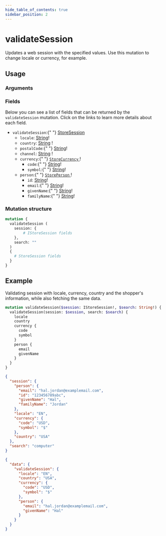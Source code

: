```yaml
---
hide_table_of_contents: true
sidebar_position: 2
---
```



# validateSession

Updates a web session with the specified values. Use this mutation to change locale or currency, for example.

<div className="lg:grid grid-cols-2 gap-20 pt-5">

<div>

## Usage

### Arguments

<PropsComponent
  name="session"
  type="IStoreSession!"
  description="Web session information."
  required="true"
/>

<PropsComponent
  name="search"
  type="String!"
  description="Search term."
  required="true"
/>

### Fields

Below you can see a list of fields that can be returned by the `validateSession` mutation. Click on the links to learn more details about each field.

<ul>
  <li>
    <code>validateSession</code>:{" "}
    <a href="/reference/api/objects#storesession">StoreSession</a>
    <ul>
      <li>
        <code>locale</code>: <a href="/reference/api/scalars#string">String</a>!
      </li>
      <li>
        <code>country</code>: <a href="/reference/api/scalars#string">String</a>
        !
      </li>
      <li>
        <code>postalCode</code>:{" "}
        <a href="/reference/api/scalars#string">String</a>!
      </li>
      <li>
        <code>channel</code>: <a href="/reference/api/scalars#string">String</a>
        !
      </li>
      <li>
        <code>currency</code>:{" "}
        <a href="/reference/api/objects#storecurrency">
          <code>StoreCurrency</code>
        </a>
        !
        <ul>
          <li>
            <code>code</code>:{" "}
            <a href="/reference/api/scalars#string">String</a>!
          </li>
          <li>
            <code>symbol</code>:{" "}
            <a href="/reference/api/scalars#string">String</a>!
          </li>
        </ul>
      </li>
      <li>
        <code>person</code>:{" "}
        <a href="/reference/api/objects#storeperson">
          <code>StorePerson</code>
        </a>
        !
        <ul>
          <li>
            <code>id</code>: <a href="/reference/api/scalars#string">String</a>!
          </li>
          <li>
            <code>email</code>:{" "}
            <a href="/reference/api/scalars#string">String</a>!
          </li>
          <li>
            <code>givenName</code>:{" "}
            <a href="/reference/api/scalars#string">String</a>!
          </li>
          <li>
            <code>familyName</code>:{" "}
            <a href="/reference/api/scalars#string">String</a>!
          </li>
        </ul>
      </li>
    </ul>
  </li>
</ul>

</div>
<div>

### Mutation structure

```graphql
mutation {
  validateSession (
    session: {
        # IStoreSession fields
    },
    search: ""
  )
  {
    # StoreSession fields
  }
}
```

</div>
</div>

## Example

Validating session with locale, currency, country and the shopper's information, while also fetching the same data.

<Tabs>

<TabItem value="mutation" label="Mutation" default>

```graphql
mutation validateSession($session: IStoreSession!, $search: String!) {
  validateSession(session: $session, search: $search) {
    locale
    country
    currency {
      code
      symbol
    }
    person {
      email
      givenName
    }
  }
}
```

</TabItem>

<TabItem value="variables" label="Variables" default>

```json
{
  "session": {
    "person": {
      "email": "hal.jordan@examplemail.com",
      "id": "123456789abc",
      "givenName": "Hal",
      "familyName": "Jordan"
    },
    "locale": "EN",
    "currency": {
      "code": "USD",
      "symbol": "$"
    },
    "country": "USA"
  },
  "search": "computer"
}
```

</TabItem>

<TabItem value="response" label="Response" default>

```json
{
  "data": {
    "validateSession": {
      "locale": "EN",
      "country": "USA",
      "currency": {
        "code": "USD",
        "symbol": "$"
      },
      "person": {
        "email": "hal.jordan@examplemail.com",
        "givenName": "Hal"
      }
    }
  }
}
```

</TabItem>

</Tabs>
